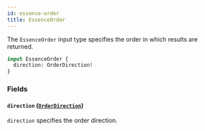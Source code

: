 ```yaml
---
id: essence-order
title: EssenceOrder
---
```



The `EssenceOrder` input type specifies the order in which results are returned.

```graphql
input EssenceOrder {
  direction: OrderDirection!
}
```


### Fields

#### `direction` ([`OrderDirection`](/reference/enums/order-direction))

`direction` specifies the order direction.





